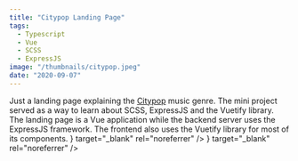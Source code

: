 ```yaml
---
title: "Citypop Landing Page"
tags:
  - Typescript
  - Vue
  - SCSS
  - ExpressJS
image: "/thumbnails/citypop.jpeg"
date: "2020-09-07"
---
```


<Title>What is it?</Title>
<Content>
  <Text>
    Just a landing page explaining the <u>Citypop</u> music genre. The mini project served as a way
    to learn about SCSS, ExpressJS and the Vuetify library.
  </Text>
</Content>
<Spacer />
<Title>Technologies used</Title>
<Content>
  <Text>
    The landing page is a Vue application while the backend server uses the ExpressJS framework. The
    frontend also uses the Vuetify library for most of its components.
  </Text>
</Content>
<Spacer />
<Title>Links</Title>
<Content>
  <Links>
    <LinkButton
      href="https://github.com/leo-dh/citypop-landing-page"
      label="GitHub"
      icon={<GitHubIcon />}
      target="_blank"
      rel="noreferrer"
    />
    <LinkButton
      href="https://projects.leodh.dev/citypop"
      label="Link"
      icon={<ExternalLinkIcon />}
      target="_blank"
      rel="noreferrer"
    />
  </Links>
</Content>
